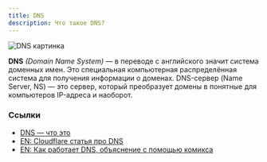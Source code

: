 ```yaml
---
title: DNS
description: Что такое DNS?
---
```


![DNS картинка](/dns.png)

**DNS** _(Domain Name System)_ — в переводе с английского значит система доменных имен. Это специальная компьютерная распределённая система для получения информации о доменах. DNS-сервер (Name Server, NS) — это сервер, который преобразует домены в понятные для компьютеров IP-адреса и наоборот.


### Ссылки
- [DNS — что это](https://eurobyte.ru/articles/chto-takoe-dns/)
- [EN: Cloudflare статья про DNS](https://www.cloudflare.com/en-gb/learning/dns/what-is-dns/)
- [EN: Как работает DNS, объяснение с помощью комикса](https://howdns.works/ep1/)
